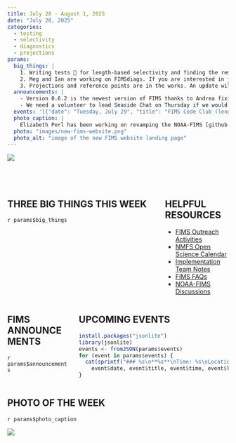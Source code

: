 ```yaml
---
title: July 28 - August 1, 2025
date: "July 28, 2025"
categories: 
  - testing
  - selectivity
  - diagnostics
  - projections
params:
  big_things: |
    1. Writing tests 🧪 for length-based selectivity and finding the remaining 🐛.
    2. Meg and Ian are working on FIMSdiags. If you are interested in joining them, watch the FIMS Calendar for meetings or ask Meg specifically to be invited.
    3. Projections and reference points are in the works. An update will be presented at the next FIMS Implementation Team Meeting
  announcements: |
    - Version 0.6.2 is the newest version of FIMS thanks to Andrea fixing a 🐛 that was found while initiating the Windows make file to use TMBad.
    - We need a volunteer to lead Seaside Chat on Thursday if we would like to keep it because Kelli will be on Annual Leave Wednesday–Friday.
  events: '[{"date": "Tuesday, July 29", "title": "FIMS Code Club (length-based selectivity)", "time": "13:00–14:00 E; 10:00–11:00 P; 9:00–10:00 AK; 7:00–8:00 H", "location": "Virtual", "online": "http://meet.google.com/ica-ieta-ndu"}, {"date": "Thursday, July 31", "title": "FIMS Seaside Chat (❓)", "time": "12:00–13:00 E; 9:00–10:00 P; 8:00–9:00 AK; 6:00–7:00 H" ,"location": "Virtual", "online": "http://meet.google.com/scg-pyqi-ghj"}]'
  photo_caption: |
    Elizabeth Perl has been working on revamping the NOAA-FIMS [github.io site](http://github.io/) and has been making fantastic progress. The new website should be live in about a week or so. Thank you to Meg for your initial work on revamping the website that showed something like this was possible, Alex for suggesting that we needed to condense our resources instead of having them scattered about, and Elizabeth for taking on this massive task.
  photo: "images/new-fims-website.png"
  photo_alt: "image of the new FIMS website landing page"
---
```


![](images/fims_weekly.png){fig-alt="FIMS hex icon and noaa logo with text saying FIMS Weekly"}

<div style="height:3em;"></div>

::: {.columns .equal-h2-cols}
::: {.column width="70%"}
<div class="header-wrap"><h2>THREE BIG THINGS THIS WEEK</h2></div>

`r params$big_things`

:::

::: {.column width="30%"}
<div class="header-wrap"><h2>HELPFUL RESOURCES</h2></div>
  - [FIMS Outreach Activities](https://docs.google.com/spreadsheets/d/1g60HmAw8w_CIWBbQwTbq-oWs1ChdTTqvCREVQ8e66sE/edit?gid=0#gid=0)
  - [NMFS Open Science Calendar](https://calendar.google.com/calendar/embed?src=c_916b6948ef2ee8b7d49c28661efc0798303c2742be399c9290fa02d9320c769e%40group.calendar.google.com&ctz=America%2FNew_York)
  - [Implementation Team Notes](https://docs.google.com/document/d/10nSfbPaBF2p7wL2cr5lW7PGZxlZI4tbPiwQRC8JKaXk/edit?usp=drive_link)
  - [FIMS FAQs](https://noaa-fims.github.io/faq)
  - [NOAA-FIMS Discussions](http://github.com/orgs/NOAA-FIMS/discussions)
:::

:::

::: {.columns}
::: {.column}
## FIMS ANNOUNCEMENTS
`r params$announcements`
:::

::: {.column}
## UPCOMING EVENTS

```r
install.packages("jsonlite")
library(jsonlite)
events <- fromJSON(params$events)
for (event in params$events) {
  cat(sprintf("### %s\n**%s**\nTime: %s\nLocation: %s\nOnline: [Google meet](%s)\n\n",
    event$date, event$title, event$time, event$location, event$online))
}
```

:::
:::

## PHOTO OF THE WEEK
`r params$photo_caption`

![](`r params$photo`){fig-alt="`r params$photo_alt`"}